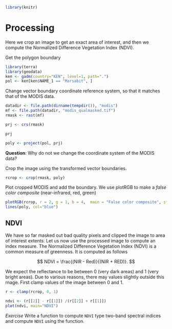 
```r
library(knitr)
```

# Processing

Here we crop an image to get an exact area of interest, and then we compute the Normalized Difference Vegetation Index (NDVI).

Get the polygon boundary

```r
library(terra)
library(geodata)
ken <- gadm(country="KEN", level=1, path=".")
pol <- ken[ken$NAME_1 == "Marsabit", ]
```


Change vector boundary coordinate reference system, so that it matches that of the MODIS data. 

```r
datadir <- file.path(dirname(tempdir()), "modis")
mf <- file.path(datadir, "modis_qualmasked.tif")
rmask <- rast(mf)

prj <- crs(rmask)

prj

poly <- project(pol, prj)
```

**Question**: Why do not we change the coordinate system of the MODIS data?


Crop the image using the transformed vector boundaries.

```r
rcrop <- crop(rmask, poly)
```

Plot cropped MODIS and add the boundary. We use plotRGB to make a *false color composite* (near-infrared, red, green)

```r
plotRGB(rcrop, r = 2, g = 1, b = 4,  main = "False color composite", stretch = "lin" )
lines(poly, col="blue")
```


## NDVI

We have so far masked out bad quality pixels and clipped the image to area of interest extents. Let us now use the processed image to compute an index measure. The Normalized Difference Vegetation Index (NDVI) is a common measure of greenness. It is computed as follows

$$
NDVI = \frac{(NIR - Red)}{(NIR + RED)}.
$$


We expect the reflectance to be between 0 (very dark areas) and 1 (very bright areas). Due to various reasons, there may values slightly outside this rnage. First clamp values of the image between 0 and 1. 

```r
r <- clamp(rcrop, 0, 1) 
```

```r
ndvi <- (r[[2]] - r[[1]]) /(r[[2]] + r[[1]])
plot(ndvi, main="NDVI")
```

*Exercise* Write a function to compute `NDVI` type two-band spectral indices and compute `NDVI` using the function.




